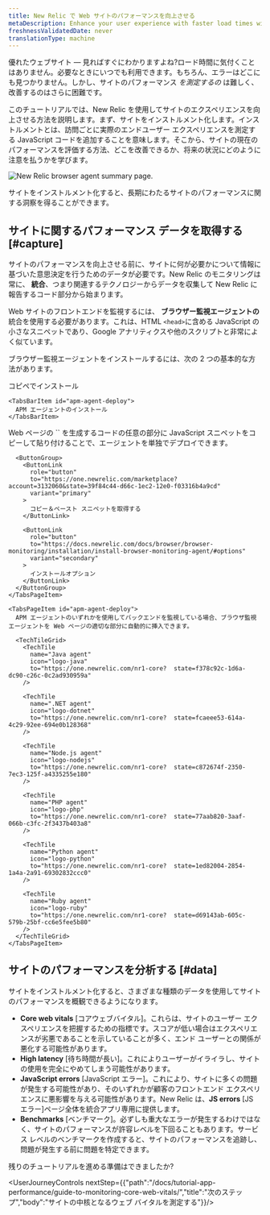 ```yaml
---
title: New Relic で Web サイトのパフォーマンスを向上させる
metaDescription: Enhance your user experience with faster load times with New Relic. This tutorial walks you through the first steps to improve your site performance.
freshnessValidatedDate: never
translationType: machine
---
```



優れたウェブサイト — 見ればすぐにわかりますよね?ロード時間に気付くことはありません。必要なときにいつでも利用できます。もちろん、エラーはどこにも見つかりません。しかし、サイトのパフォーマンス _を測定するの_ は難しく、改善するのはさらに困難です。

このチュートリアルでは、New Relic を使用してサイトのエクスペリエンスを向上させる方法を説明します。まず、サイトをインストルメント化します。インストルメントとは、訪問ごとに実際のエンドユーザー エクスペリエンスを測定する JavaScript コードを追加することを意味します。そこから、サイトの現在のパフォーマンスを評価する方法、どこを改善できるか、将来の状況にどのように注意を払うかを学びます。

<img
  title="Improve your site with New Relic"
  alt="New Relic browser agent summary page."
  src={browserBrowserSummary}
/>

<figcaption>
  サイトをインストルメント化すると、長期にわたるサイトのパフォーマンスに関する洞察を得ることができます。
</figcaption>

## サイトに関するパフォーマンス データを取得する [#capture]

サイトのパフォーマンスを向上させる前に、サイトに何が必要かについて情報に基づいた意思決定を行うためのデータが必要です。New Relic のモニタリングは常に、 **統合**、つまり関連するテクノロジーからデータを収集して New Relic に報告するコード部分から始まります。

Web サイトのフロントエンドを監視するには、 **ブラウザー監視エージェントの** 統合を使用する必要があります。これは、HTML `<head>`に含める JavaScript の小さなスニペットであり、Google アナリティクスや他のスクリプトと非常によく似ています。

ブラウザー監視エージェントをインストールするには、次の 2 つの基本的な方法があります。

<Tabs>
  <TabsBar>
    <TabsBarItem id="js-snippet">
      コピペでインストール
    </TabsBarItem>

    <TabsBarItem id="apm-agent-deploy">
      APM エージェントのインストール
    </TabsBarItem>
  </TabsBar>

  <TabsPages>
    <TabsPageItem id="js-snippet">
      Web ページの `<head>` を生成するコードの任意の部分に JavaScript スニペットをコピーして貼り付けることで、エージェントを単独でデプロイできます。

      <ButtonGroup>
        <ButtonLink
          role="button"
          to="https://one.newrelic.com/marketplace?account=3132060&state=39f84c44-d66c-1ec2-12e0-f03316b4a9cd"
          variant="primary"
        >
          コピー＆ペースト スニペットを取得する
        </ButtonLink>

        <ButtonLink
          role="button"
          to="https://docs.newrelic.com/docs/browser/browser-monitoring/installation/install-browser-monitoring-agent/#options"
          variant="secondary"
        >
          インストールオプション
        </ButtonLink>
      </ButtonGroup>
    </TabsPageItem>

    <TabsPageItem id="apm-agent-deploy">
      APM エージェントのいずれかを使用してバックエンドを監視している場合、ブラウザ監視エージェントを Web ページの適切な部分に自動的に挿入できます。

      <TechTileGrid>
        <TechTile
          name="Java agent"
          icon="logo-java"
          to="https://one.newrelic.com/nr1-core?  state=f378c92c-1d6a-dc90-c26c-0c2ad930959a"
        />

        <TechTile
          name=".NET agent"
          icon="logo-dotnet"
          to="https://one.newrelic.com/nr1-core?  state=fcaeee53-614a-4c29-92ee-694e0b128368"
        />

        <TechTile
          name="Node.js agent"
          icon="logo-nodejs"
          to="https://one.newrelic.com/nr1-core?  state=c872674f-2350-7ec3-125f-a4335255e180"
        />

        <TechTile
          name="PHP agent"
          icon="logo-php"
          to="https://one.newrelic.com/nr1-core?  state=77aab820-3aaf-066b-c3fc-2f3437b403a8"
        />

        <TechTile
          name="Python agent"
          icon="logo-python"
          to="https://one.newrelic.com/nr1-core?  state=1ed82004-2854-1a4a-2a91-69302832ccc0"
        />

        <TechTile
          name="Ruby agent"
          icon="logo-ruby"
          to="https://one.newrelic.com/nr1-core?  state=d69143ab-605c-579b-25bf-cc6e5fee5b80"
        />
      </TechTileGrid>
    </TabsPageItem>
  </TabsPages>
</Tabs>

## サイトのパフォーマンスを分析する [#data]

サイトをインストルメント化すると、さまざまな種類のデータを使用してサイトのパフォーマンスを概観できるようになります。

* **Core web vitals** \[コアウェブバイタル]。これらは、サイトのユーザー エクスペリエンスを把握するための指標です。スコアが低い場合はエクスペリエンスが劣悪であることを示していることが多く、エンド ユーザーとの関係が悪化する可能性があります。
* **High latency** \[待ち時間が長い]。これによりユーザーがイライラし、サイトの使用を完全にやめてしまう可能性があります。
* **JavaScript errors** \[JavaScript エラー]。これにより、サイトに多くの問題が発生する可能性があり、そのいずれかが顧客のフロントエンド エクスペリエンスに悪影響を与える可能性があります。New Relic は、**JS errors** \[JS エラー]ページ全体を統合アプリ専用に提供します。
* **Benchmarks** \[ベンチマーク]。必ずしも重大なエラーが発生するわけではなく、サイトのパフォーマンスが許容レベルを下回ることもあります。サービス レベルのベンチマークを作成すると、サイトのパフォーマンスを追跡し、問題が発生する前に問題を特定できます。

残りのチュートリアルを進める準備はできましたか?

<UserJourneyControls nextStep={{"path":"/docs/tutorial-app-performance/guide-to-monitoring-core-web-vitals/","title":"次のステップ","body":"サイトの中核となるウェブ バイタルを測定する"}}/>